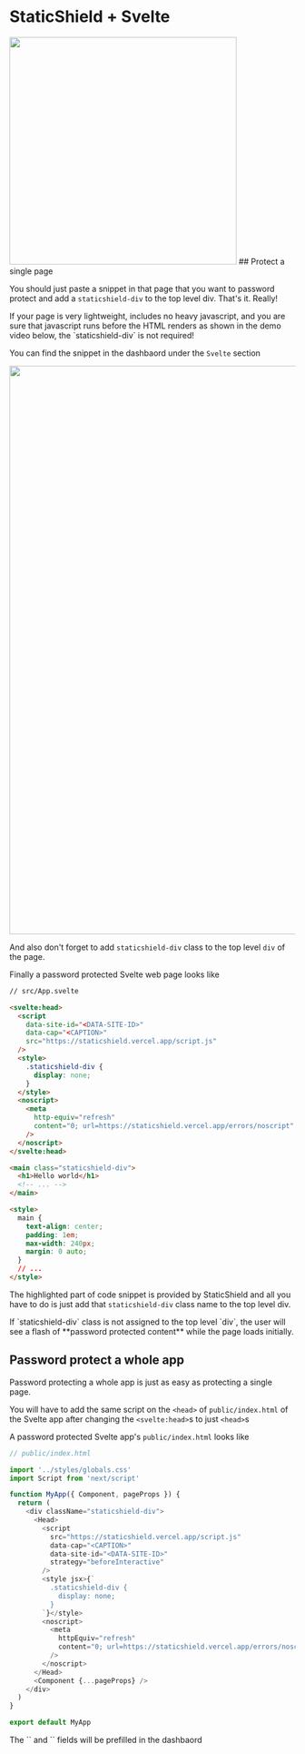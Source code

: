 
# StaticShield + Svelte

<Bleed>
  <img src="/banners/svelte.png" width="400px" />
</Bleed>
## Protect a single page

You should just paste a snippet in that page that you want to password protect and add a `staticshield-div`
to the top level div. That's it. Really!

<Callout emoji="💡">
  If your page is very lightweight, includes no heavy javascript, and you are
  sure that javascript runs before the HTML renders as shown in the demo video
  below, the `staticshield-div` is not required!
</Callout>

You can find the snippet in the dashbaord under the `Svelte` section

<Box t={30} b={30} l={-10}>
  <img src="/snippets/svelte.png" width="1000px" />
</Box>

And also don't forget to add `staticshield-div` class to the top level `div` of the page.

Finally a password protected Svelte web page looks like

```html highlight=3,4,5,6,7,8,9,10,11,12,13,14,15,16,17,18,19,20
// src/App.svelte

<svelte:head>
  <script
    data-site-id="<DATA-SITE-ID>"
    data-cap="<CAPTION>"
    src="https://staticshield.vercel.app/script.js"
  />
  <style>
    .staticshield-div {
      display: none;
    }
  </style>
  <noscript>
    <meta
      http-equiv="refresh"
      content="0; url=https://staticshield.vercel.app/errors/noscript"
    />
  </noscript>
</svelte:head>

<main class="staticshield-div">
  <h1>Hello world</h1>
  <!-- ... -->
</main>

<style>
  main {
    text-align: center;
    padding: 1em;
    max-width: 240px;
    margin: 0 auto;
  }
  // ...
</style>
```

The highlighted part of code snippet is provided by StaticShield and all you have to do is just add that `staticshield-div`
class name to the top level div.

<Callout emoji="⚠️">
  If `staticshield-div` class is not assigned to the top level `div`, the user
  will see a flash of **password protected content** while the page loads
  initially.
</Callout>

## Password protect a whole app

Password protecting a whole app is just as easy as protecting a single page.

You will have to add the same script on the `<head>` of `public/index.html` of the Svelte app after changing the
`<svelte:head>`s to just `<head>`s

A password protected Svelte app's `public/index.html` looks like

```js highlight=9,10,11,12,13,14,15,16,17,18,19,20,21,22,23,24,25
// public/index.html

import '../styles/globals.css'
import Script from 'next/script'

function MyApp({ Component, pageProps }) {
  return (
    <div className="staticshield-div">
      <Head>
        <script
          src="https://staticshield.vercel.app/script.js"
          data-cap="<CAPTION>"
          data-site-id="<DATA-SITE-ID>"
          strategy="beforeInteractive"
        />
        <style jsx>{`
          .staticshield-div {
            display: none;
          }
        `}</style>
        <noscript>
          <meta
            httpEquiv="refresh"
            content="0; url=https://staticshield.vercel.app/errors/noscript"
          />
        </noscript>
      </Head>
      <Component {...pageProps} />
    </div>
  )
}

export default MyApp
```

<Callout>
	The `<DATA-SITE-ID>` and `<CAPTION>` fields will be prefilled in the dashbaord
</Callout>
